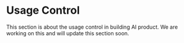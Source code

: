 # Usage Control

This section is about the usage control in building AI product. We are working on this and will update this section soon.
